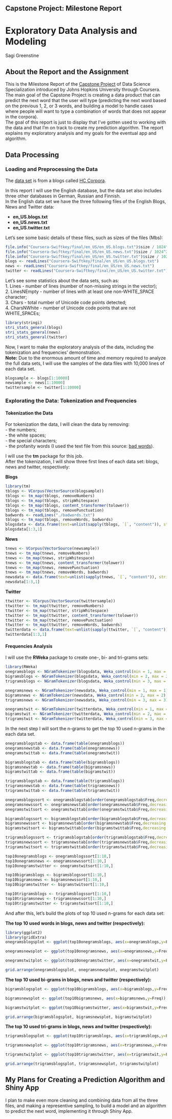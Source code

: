 ## Capstone Project: Milestone Report

# Exploratory Data Analysis and Modeling

Sagi Greenstine

## About the Report and the Assignment

This is the Milestone Report of the [Capstone Project](https://www.coursera.org/learn/data-science-project) of Data Science Specialization introduced by Johns Hopkins University through Coursera.  
The main goal of the Capstone Project is creating a data product that can predict the next word that the user will type (predicting the next word based on the previous 1, 2, or 3 words, and building a model to handle cases where people will want to type a combination of words that does not appear in the corpora).  
The goal of this report is just to display that I've gotten used to working with the data and that I'm on track to create my prediction algorithm. The report explains my exploratory analysis and my goals for the eventual app and algorithm.

## Data Processing

### Loading and Preprocessing the Data

The [data set](https://d396qusza40orc.cloudfront.net/dsscapstone/dataset/Coursera-SwiftKey.zip) is from a blogs called [HC Corpora](www.corpora.heliohost.org).

In this report I will use the English database, but the data set also includes three other databases in German, Russian and Finnish.  
In the English data set we have the three following files of the English Blogs, News and Twitter data:

- **en_US.blogs.txt** 
- **en_US.news.txt**
- **en_US.twitter.txt**

Let's see some basic details of these files, such as sizes of the files (Mbs):

```r
file.info("Coursera-Swiftkey/final/en_US/en_US.blogs.txt")$size / 1024^2
file.info("Coursera-Swiftkey/final/en_US/en_US.news.txt")$size / 1024^2
file.info("Coursera-Swiftkey/final/en_US/en_US.twitter.txt")$size / 1024^2
blogs <- readLines("Coursera-Swiftkey/final/en_US/en_US.blogs.txt")
news <- readLines("Coursera-Swiftkey/final/en_US/en_US.news.txt")
twitter <- readLines("Coursera-Swiftkey/final/en_US/en_US.twitter.txt")
```

Let's see some statistics about the data sets, such as:  
1. Lines - number of lines (number of non-missing strings in the vector);  
2. LinesNEmpty - number of lines with at least one non-WHITE_SPACE character;  
3. Chars - total number of Unicode code points detected;  
4. CharsNWhite - number of Unicode code points that are not WHITE_SPACEs;  

```r
library(stringi)
stri_stats_general(blogs)
stri_stats_general(news)
stri_stats_general(twitter)
```

Now, I want to make the exploratory analysis of the data, including the tokenization and frequencies' demonstration.  
**Note:** Due to the enormous amount of time and memory required to analyze the full data sets, I will use the samples of the data files with 10,000 lines of each data set.

```r
blogsample <- blogs[1:10000]
newsample <- news[1:10000]
twittersample <- twitter[1:10000]
```

### Explorating the Data: Tokenization and Frequencies

#### Tokenization the Data

For tokenization the data, I will clean the data by removing:  
- the numbers;  
- the white spaces;  
- the special characters;  
- the profanity words (I used the text file from this source: [bad words](https://github.com/Xephi/List-of-Dirty-Naughty-Obscene-and-Otherwise-Bad-Words/blob/master/en)).  

I will use the **tm** package for this job.  
After the tokenization, I will show three first lines of each data set: blogs, news and twitter, respectively:

**Blogs**

```r
library(tm)
tblogs <- VCorpus(VectorSource(blogsample))
tblogs <- tm_map(tblogs, removeNumbers) 
tblogs <- tm_map(tblogs, stripWhitespace)
tblogs <- tm_map(tblogs, content_transformer(tolower))
tblogs <- tm_map(tblogs, removePunctuation)
badwords <- readLines("./badwords.txt")
tblogs <- tm_map(tblogs, removeWords, badwords)
blogsdata <- data.frame(text=unlist(sapply(tblogs, `[`, "content")), stringsAsFactors=F)
blogsdata[1:3,1]
```

**News**

```r
tnews <- VCorpus(VectorSource(newsample))
tnews <- tm_map(tnews, removeNumbers) 
tnews <- tm_map(tnews, stripWhitespace)
tnews <- tm_map(tnews, content_transformer(tolower))
tnews <- tm_map(tnews, removePunctuation)
tnews <- tm_map(tnews, removeWords, badwords)
newsdata <- data.frame(text=unlist(sapply(tnews, `[`, "content")), stringsAsFactors=F)
newsdata[1:3,1]
```

**Twitter**

```r
ttwitter <- VCorpus(VectorSource(twittersample))
ttwitter <- tm_map(ttwitter, removeNumbers) 
ttwitter <- tm_map(ttwitter, stripWhitespace)
ttwitter <- tm_map(ttwitter, content_transformer(tolower))
ttwitter <- tm_map(ttwitter, removePunctuation)
ttwitter <- tm_map(ttwitter, removeWords, badwords)
twitterdata <- data.frame(text=unlist(sapply(ttwitter, `[`, "content")), stringsAsFactors=F)
twitterdata[1:3,1]
```

#### Frequencies Analysis

I will use the **RWeka** package to create one-, bi- and tri-grams sets:

```r
library(RWeka)
onegramsblogs <- NGramTokenizer(blogsdata, Weka_control(min = 1, max = 1))
bigramsblogs <- NGramTokenizer(blogsdata, Weka_control(min = 2, max = 2))
trigramsblogs <- NGramTokenizer(blogsdata, Weka_control(min = 3, max = 3))

onegramsnews <- NGramTokenizer(newsdata, Weka_control(min = 1, max = 1))
bigramsnews <- NGramTokenizer(newsdata, Weka_control(min = 2, max = 2))
trigramsnews <- NGramTokenizer(newsdata, Weka_control(min = 3, max = 3))

onegramstwit <- NGramTokenizer(twitterdata, Weka_control(min = 1, max = 1))
bigramstwit <- NGramTokenizer(twitterdata, Weka_control(min = 2, max = 2))
trigramstwit <- NGramTokenizer(twitterdata, Weka_control(min = 3, max = 3))
```

In the next step I will sort the n-grams to get the top 10 used n-grams in the each data set.

```r
onegramsblogstab <- data.frame(table(onegramsblogs))
onegramsnewstab <- data.frame(table(onegramsnews))
onegramstwittab <- data.frame(table(onegramstwit))

bigramsblogstab <- data.frame(table(bigramsblogs))
bigramsnewstab <- data.frame(table(bigramsnews))
bigramstwittab <- data.frame(table(bigramstwit))

trigramsblogstab <- data.frame(table(trigramsblogs))
trigramsnewstab <- data.frame(table(trigramsnews))
trigramstwittab <- data.frame(table(trigramstwit))

onegramsblogssort <- onegramsblogstab[order(onegramsblogstab$Freq,decreasing = TRUE),]
onegramsnewssort <- onegramsnewstab[order(onegramsnewstab$Freq,decreasing = TRUE),]
onegramstwitsort <- onegramstwittab[order(onegramstwittab$Freq,decreasing = TRUE),]

bigramsblogssort <- bigramsblogstab[order(bigramsblogstab$Freq,decreasing = TRUE),]
bigramsnewssort <- bigramsnewstab[order(bigramsnewstab$Freq,decreasing = TRUE),]
bigramstwitsort <- bigramstwittab[order(bigramstwittab$Freq,decreasing = TRUE),]

trigramsblogssort <- trigramsblogstab[order(trigramsblogstab$Freq,decreasing = TRUE),]
trigramsnewssort <- trigramsnewstab[order(trigramsnewstab$Freq,decreasing = TRUE),]
trigramstwitsort <- trigramstwittab[order(trigramstwittab$Freq,decreasing = TRUE),]

top10onegramsblogs <- onegramsblogssort[1:10,]
top10onegramsnews <- onegramsnewssort[1:10,]
top10onegramstwitter <- onegramstwitsort[1:10,]

top10bigramsblogs <- bigramsblogssort[1:10,]
top10bigramsnews <- bigramsnewssort[1:10,]
top10bigramstwitter <- bigramstwitsort[1:10,]

top10trigramsblogs <- trigramsblogssort[1:10,]
top10trigramsnews <- trigramsnewssort[1:10,]
top10trigramstwitter <- trigramstwitsort[1:10,]

```

And after this, let's build the plots of top 10 used n-grams for each data set:

**The top 10 used words in blogs, news and twitter (respectively):**

```r
library(ggplot2)
library(gridExtra)
onegramsblogsplot <- ggplot(top10onegramsblogs, aes(x=onegramsblogs,y=Freq)) + geom_bar(stat="Identity") +geom_text(aes(label=Freq), vjust=-0.4)

onegramsnewsplot <- ggplot(top10onegramsnews, aes(x=onegramsnews,y=Freq)) + geom_bar(stat="Identity") +geom_text(aes(label=Freq), vjust=-0.4)

onegramstwitplot <- ggplot(top10onegramstwitter, aes(x=onegramstwit,y=Freq)) + geom_bar(stat="Identity") +geom_text(aes(label=Freq), vjust=-0.4)

grid.arrange(onegramsblogsplot, onegramsnewsplot, onegramstwitplot)
```

**The top 10 used bi-grams in blogs, news and twitter (respectively):**

```r
bigramsblogsplot <- ggplot(top10bigramsblogs, aes(x=bigramsblogs,y=Freq)) + geom_bar(stat="Identity") +geom_text(aes(label=Freq), vjust=-0.4)

bigramsnewsplot <- ggplot(top10bigramsnews, aes(x=bigramsnews,y=Freq)) + geom_bar(stat="Identity") +geom_text(aes(label=Freq), vjust=-0.4)

bigramstwitplot <- ggplot(top10bigramstwitter, aes(x=bigramstwit,y=Freq)) + geom_bar(stat="Identity") +geom_text(aes(label=Freq), vjust=-0.4)

grid.arrange(bigramsblogsplot, bigramsnewsplot, bigramstwitplot)
```

**The top 10 used tri-grams in blogs, news and twitter (respectively):**

```r
trigramsblogsplot <- ggplot(top10trigramsblogs, aes(x=trigramsblogs,y=Freq)) + geom_bar(stat="Identity") +geom_text(aes(label=Freq), vjust=-0.4)+theme(axis.text.x = element_text(angle = 45, hjust = 1))

trigramsnewsplot <- ggplot(top10trigramsnews, aes(x=trigramsnews,y=Freq)) + geom_bar(stat="Identity") +geom_text(aes(label=Freq), vjust=-0.4)+theme(axis.text.x = element_text(angle = 45, hjust = 1))

trigramstwitplot <- ggplot(top10trigramstwitter, aes(x=trigramstwit,y=Freq)) + geom_bar(stat="Identity") +geom_text(aes(label=Freq), vjust=-0.4)+theme(axis.text.x = element_text(angle = 45, hjust = 1))

grid.arrange(trigramsblogsplot, trigramsnewsplot, trigramstwitplot)
```

## My Plans for Creating a Prediction Algorithm and Shiny App

I plan to make even more cleaning and combining data from all the three files, and making a representive sampling, to build a model and an algorithm to predict the next word, implementing it through Shiny App.
